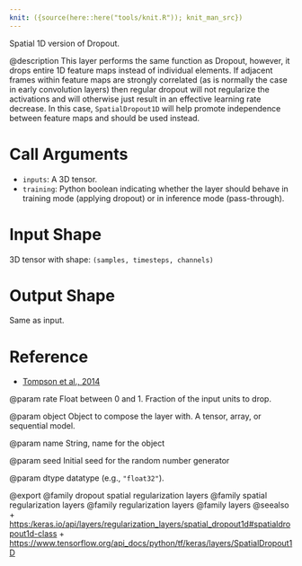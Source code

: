 ```yaml
---
knit: ({source(here::here("tools/knit.R")); knit_man_src})
---
```

Spatial 1D version of Dropout.

@description
This layer performs the same function as Dropout, however, it drops
entire 1D feature maps instead of individual elements. If adjacent frames
within feature maps are strongly correlated (as is normally the case in
early convolution layers) then regular dropout will not regularize the
activations and will otherwise just result in an effective learning rate
decrease. In this case, `SpatialDropout1D` will help promote independence
between feature maps and should be used instead.

# Call Arguments
- `inputs`: A 3D tensor.
- `training`: Python boolean indicating whether the layer
    should behave in training mode (applying dropout)
    or in inference mode (pass-through).

# Input Shape
3D tensor with shape: `(samples, timesteps, channels)`

# Output Shape
Same as input.

# Reference
- [Tompson et al., 2014](https://arxiv.org/abs/1411.4280)

@param rate
Float between 0 and 1. Fraction of the input units to drop.

@param object
Object to compose the layer with. A tensor, array, or sequential model.

@param name
String, name for the object

@param seed
Initial seed for the random number generator

@param dtype
datatype (e.g., `"float32"`).

@export
@family dropout spatial regularization layers
@family spatial regularization layers
@family regularization layers
@family layers
@seealso
+ <https:/keras.io/api/layers/regularization_layers/spatial_dropout1d#spatialdropout1d-class>
+ <https://www.tensorflow.org/api_docs/python/tf/keras/layers/SpatialDropout1D>
